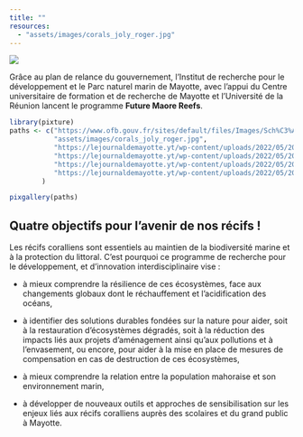 ```yaml
---
title: ""
resources:
  - "assets/images/corals_joly_roger.jpg"
---
```

![](assets/images/logo_squared_complete_w600.png)

Grâce au plan de relance du gouvernement, l’Institut de recherche pour le développement et le Parc naturel marin de Mayotte, avec l’appui du Centre universitaire de formation et de recherche de Mayotte et l’Université de la Réunion lancent le programme __Future Maore Reefs__.

```r
library(pixture)
paths <- c("https://www.ofb.gouv.fr/sites/default/files/Images/Sch%C3%A9mas%20-%20Dessins%20-%20Tableaux/reconstitution-recif-corallien-francois-guilhaumon-isabel-urbina-barreto.jpg",
           "assets/images/corals_joly_roger.jpg",
           "https://lejournaldemayotte.yt/wp-content/uploads/2022/05/20220519_100927-1320x743.jpg",
           "https://lejournaldemayotte.yt/wp-content/uploads/2022/05/20220519_102326-1320x743.jpg",
           "https://lejournaldemayotte.yt/wp-content/uploads/2022/05/20220519_111445-1320x743.jpg",
           "https://lejournaldemayotte.yt/wp-content/uploads/2022/05/20220519_111212-1320x743.jpg"
        )

pixgallery(paths)

```


## Quatre objectifs pour l’avenir de nos récifs !

Les récifs coralliens sont essentiels au maintien de la biodiversité marine et à la protection du littoral. C’est pourquoi ce programme de recherche pour le développement, et d’innovation interdisciplinaire vise :

- à mieux comprendre la résilience de ces écosystèmes, face aux changements globaux dont le réchauffement et l’acidification des océans,

- à identifier des solutions durables fondées sur la nature pour aider, soit à la restauration d’écosystèmes dégradés, soit à la réduction des impacts liés aux projets d’aménagement ainsi qu’aux pollutions et à l’envasement, ou encore, pour aider à la mise en place de mesures de compensation en cas de destruction de ces écosystèmes,

- à mieux comprendre la relation entre la population mahoraise et son environnement marin,

- à développer de nouveaux outils et approches de sensibilisation sur les enjeux liés aux récifs coralliens auprès des scolaires et du grand public à Mayotte.
